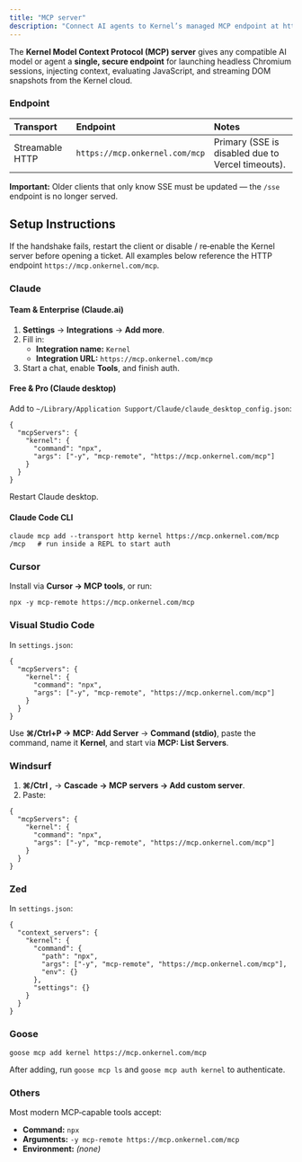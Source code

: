 ```yaml
---
title: "MCP server"
description: "Connect AI agents to Kernel’s managed MCP endpoint at https://mcp.onkernel.com/mcp"
---
```


The **Kernel Model Context Protocol (MCP) server** gives any compatible AI model or agent a **single, secure endpoint** for launching headless Chromium sessions, injecting context, evaluating JavaScript, and streaming DOM snapshots from the Kernel cloud.

### Endpoint

| Transport       | Endpoint                       | Notes                                             |
| :-------------- | :----------------------------- | :------------------------------------------------ |
| Streamable HTTP | `https://mcp.onkernel.com/mcp` | Primary (SSE is disabled due to Vercel timeouts). |

**Important:** Older clients that only know SSE must be updated — the `/sse` endpoint is no longer served.

## Setup Instructions

If the handshake fails, restart the client or disable / re‑enable the Kernel server before opening a ticket. All examples below reference the HTTP endpoint `https://mcp.onkernel.com/mcp`.

### Claude

#### Team & Enterprise (Claude.ai)

1. **Settings** → **Integrations** → **Add more**.
2. Fill in:
   - **Integration name:** `Kernel`
   - **Integration URL:** `https://mcp.onkernel.com/mcp`
3. Start a chat, enable **Tools**, and finish auth.

#### Free & Pro (Claude desktop)

Add to `~/Library/Application Support/Claude/claude_desktop_config.json`:

```
{
  "mcpServers": {
    "kernel": {
      "command": "npx",
      "args": ["-y", "mcp-remote", "https://mcp.onkernel.com/mcp"]
    }
  }
}
```

Restart Claude desktop.

#### Claude Code CLI

```
claude mcp add --transport http kernel https://mcp.onkernel.com/mcp
/mcp   # run inside a REPL to start auth
```

### Cursor

Install via **Cursor → MCP tools**, or run:

```
npx -y mcp-remote https://mcp.onkernel.com/mcp
```

### Visual Studio Code

In `settings.json`:

```
{
  "mcpServers": {
    "kernel": {
      "command": "npx",
      "args": ["-y", "mcp-remote", "https://mcp.onkernel.com/mcp"]
    }
  }
}
```

Use **⌘/Ctrl\+P → MCP: Add Server** → **Command (stdio)**, paste the command, name it **Kernel**, and start via **MCP: List Servers**.

### Windsurf

1. **⌘/Ctrl ,** → **Cascade → MCP servers → Add custom server**.
2. Paste:

```
{
  "mcpServers": {
    "kernel": {
      "command": "npx",
      "args": ["-y", "mcp-remote", "https://mcp.onkernel.com/mcp"]
    }
  }
}
```

### Zed

In `settings.json`:

```
{
  "context_servers": {
    "kernel": {
      "command": {
        "path": "npx",
        "args": ["-y", "mcp-remote", "https://mcp.onkernel.com/mcp"],
        "env": {}
      },
      "settings": {}
    }
  }
}
```

### Goose

```
goose mcp add kernel https://mcp.onkernel.com/mcp
```

After adding, run `goose mcp ls` and `goose mcp auth kernel` to authenticate.

### Others

Most modern MCP‑capable tools accept:

- **Command:** `npx`
- **Arguments:** `-y mcp-remote https://mcp.onkernel.com/mcp`
- **Environment:** _(none)_